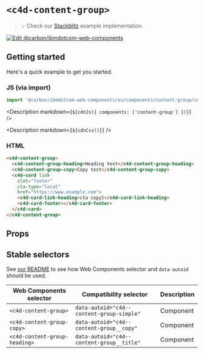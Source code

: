 
# `<c4d-content-group>`

> 💡 Check our
> [Stackblitz](https://stackblitz.com/github/carbon-design-system/carbon-for-ibm-dotcom/tree/main/packages/web-components/examples/stackblitz/components/content-group)
> example implementation.

[![Edit @carbon/ibmdotcom-web-components](https://developer.stackblitz.com/img/open_in_stackblitz.svg)](https://stackblitz.com/github/carbon-design-system/carbon-for-ibm-dotcom/tree/main/packages/web-components/examples/stackblitz/components/content-group)

## Getting started

Here's a quick example to get you started.

### JS (via import)

```javascript
import '@carbon/ibmdotcom-web-components/es/components/content-group/index.js';
```

<Description markdown={`${cdnJs({ components: ['content-group'] })}`} />

<Description markdown={`${cdnCss()}`} />

### HTML

```html
<c4d-content-group>
  <c4d-content-group-heading>Heading text</c4d-content-group-heading>
  <c4d-content-group-copy>Copy test</c4d-content-group-copy>
  <c4d-card link
    slot="footer"
    cta-type="local"
    href="https://www.example.com">
    <c4d-card-link-heading>cta copy}</c4d-card-link-heading>
    <c4d-card-footer></c4d-card-footer>
  </c4d-card>
</c4d-content-group>
```

## Props

<Props of="c4d-content-group" />
<Description markdown={markdownContents} />

## Stable selectors

See
[our README](https://github.com/carbon-design-system/carbon-for-ibm-dotcom/tree/main/packages/web-components#stable-selectors-for-analytics-and-integratione2e-testing-in-web-components)
to see how Web Components selector and `data-autoid` should be used.

| Web Components selector       | Compatibility selector                    | Description |
| ----------------------------- | ----------------------------------------- | ----------- |
| `<c4d-content-group>`         | `data-autoid="c4d--content-group-simple"` | Component   |
| `<c4d-content-group-copy>`    | `data-autoid="c4d--content-group__copy"`  | Component   |
| `<c4d-content-group-heading>` | `data-autoid="c4d--content-group__title"` | Component   |

<Description markdown={contributing} />
